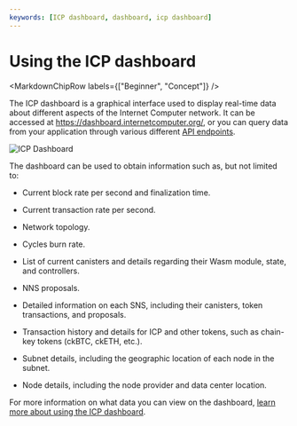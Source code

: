 ```yaml
---
keywords: [ICP dashboard, dashboard, icp dashboard]
---
```



# Using the ICP dashboard

<MarkdownChipRow labels={["Beginner", "Concept"]} />

The ICP dashboard is a graphical interface used to display real-time data about different aspects of the Internet Computer network. It can be accessed at https://dashboard.internetcomputer.org/, or you can query data from your application through various different [API endpoints](dashboard-apis.mdx).

![ICP Dashboard](_attachments/dashboard_1.png)

The dashboard can be used to obtain information such as, but not limited to:

- Current block rate per second and finalization time.

- Current transaction rate per second.

- Network topology.

- Cycles burn rate.

- List of current canisters and details regarding their Wasm module, state, and controllers.

- NNS proposals.

- Detailed information on each SNS, including their canisters, token transactions, and proposals.

- Transaction history and details for ICP and other tokens, such as chain-key tokens (ckBTC, ckETH, etc.).

- Subnet details, including the geographic location of each node in the subnet.

- Node details, including the node provider and data center location.

For more information on what data you can view on the dashboard, [learn more about using the ICP dashboard](using-the-dashboard.mdx).